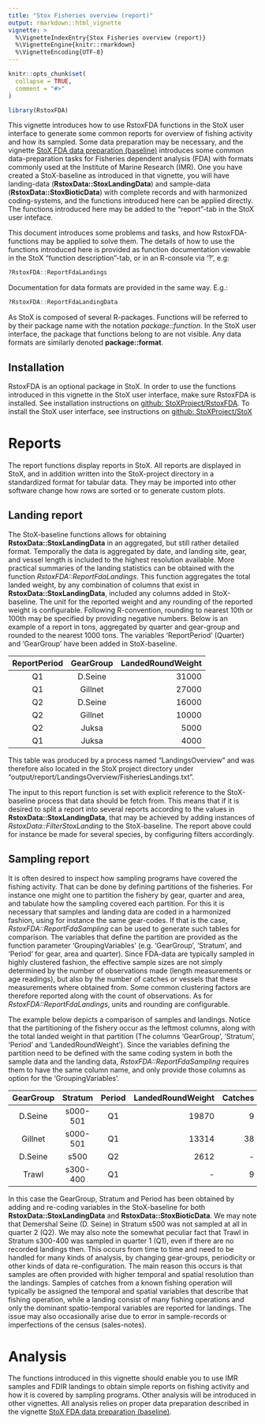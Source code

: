 ```yaml
---
title: "Stox Fisheries overview (report)"
output: rmarkdown::html_vignette
vignette: >
  %\VignetteIndexEntry{Stox Fisheries overview (report)}
  %\VignetteEngine{knitr::rmarkdown}
  %\VignetteEncoding{UTF-8}
---
```


```r
knitr::opts_chunk$set(
  collapse = TRUE,
  comment = "#>"
)
```

```r
library(RstoxFDA)
```

This vignette introduces how to use RstoxFDA functions in the StoX user interface to generate some common reports for overview of fishing activity and how its sampled. Some data preparation may be necessary, and the vignette [StoX FDA data preparation (baseline)](Stox-data-preparation.html) introduces some common data-preparation tasks for Fisheries dependent analysis (FDA) with formats commonly used at the Institute of Marine Research (IMR). One you have created a StoX-baseline as introduced in that vignette, you will have landing-data (**RstoxData::StoxLandingData**) and sample-data (**RstoxData::StoxBioticData**) with complete records and with harmonized coding-systems, and the functions introduced here can be applied directly. The functions introduced here may be added to the "report"-tab in the StoX user inteface.

This document introduces some problems and tasks, and how RstoxFDA-functions may be applied to solve them. The details of how to use the functions introduced here is provided as function documentation viewable in the StoX "function description"-tab, or in an R-console via '?', e.g:

```r
?RstoxFDA::ReportFdaLandings
```

Documentation for data formats are provided in the same way. E.g.:

```r
?RstoxFDA::ReportFdaLandingData
```


As StoX is composed of several R-packages. Functions will be referred to by their package name with the notation _package::function_. In the StoX user interface, the package that functions belong to are not visible. Any data formats are similarly denoted **package::format**.

## Installation
RstoxFDA is an optional package in StoX. In order to use the functions introduced in this vignette in the StoX user interface, make sure RstoxFDA is installed. See installation instructions on [github: StoXProject/RstoxFDA](https://github.com/StoXProject/RstoxFDA). To install the StoX user interface, see instructions on [github: StoXProject/StoX](https://github.com/StoXProject/StoX)

# Reports
The report functions display reports in StoX. All reports are displayed in StoX, and in addition written into the StoX-project directory in a standardized format for tabular data. They may be imported into other software change how rows are sorted or to generate custom plots.

## Landing report
The StoX-baseline functions allows for obtaining **RstoxData::StoxLandingData** in an aggregated, but still rather detailed format. Temporally the data is aggregated by date, and landing site, gear, and vessel length is included to the highest resolution available. More practical summaries of the landing statistics can be obtained with the function _RstoxFDA::ReportFdaLandings_. This function aggregates the total landed weight, by any combination of columns that exist in **RstoxData::StoxLandingData**, included any columns added in StoX-baseline. The unit for the reported weight and any rounding of the reported weight is configurable. Following R-convention, rounding to nearest 10th or 100th may be specified by providing negative numbers. Below is an example of a report in tons, aggregated by quarter and gear-group and rounded to the nearest 1000 tons. The variables 'ReportPeriod' (Quarter) and 'GearGroup' have been added in StoX-baseline.

| ReportPeriod | GearGroup | LandedRoundWeight |
|:------:|:-----:|------:|
|Q1|D.Seine|31000|
|Q1|Gillnet|27000|
|Q2|D.Seine|16000|
|Q2|Gillnet|10000|
|Q2|Juksa|5000|
|Q1|Juksa|4000|

This table was produced by a process named "LandingsOverview" and was therefore also located in the StoX project directory under "output/report/LandingsOverview/FisheriesLandings.txt".

The input to this report function is set with explicit reference to the StoX-baseline process that data should be fetch from. This means that if it is desired to split a report into several reports according to the values in **RstoxData::StoxLandingData**, that may be achieved by adding instances of _RstoxData::FilterStoxLanding_ to the StoX-baseline. The report above could for instance be made for several species, by configuring filters accordingly.

## Sampling report
It is often desired to inspect how sampling programs have covered the fishing activity. That can be done by defining partitions of the fisheries. For instance one might one to partition the fishery by gear, quarter and area, and tabulate how the sampling covered each partition. For this it is necessary that samples and landing data are coded in a harmonized fashion, using for instance the same gear-codes. If that is the case, _RstoxFDA::ReportFdaSampling_ can be used to generate such tables for comparison. The variables that define the partition are provided as the function parameter 'GroupingVariables' (e.g. 'GearGroup', 'Stratum', and 'Period' for gear, area and quarter). Since FDA-data are typically sampled in highly clustered fashion, the effective sample sizes are not simply determined by the number of observations made (length measurements or age readings), but also by the number of catches or vessels that these measurements where obtained from. Some common clustering factors are therefore reported along with the count of observations. As for _RstoxFDA::ReportFdaLandings_, units and rounding are configurable.

The example below depicts a comparison of samples and landings. Notice that the partitioning of the fishery occur as the leftmost columns, along with the total landed weight in that partition (The columns 'GearGroup', 'Stratum', 'Period' and 'LandedRoundWeight'). Since the variables defining the partition need to be defined with the same coding system in both the sample data and the landing data, _RstoxFDA::ReportFdaSampling_ requires them to have the same column name, and only provide those columns as option for the 'GroupingVariables'.

| GearGroup |  Stratum |  Period | LandedRoundWeight | Catches | Vessels | WeightMeasurments |  LengthMeasurments | AgeReadings | WeightOfSampledCatches | 
|:------:|:-----:|:------:|------:|------:|------:|------:|------:|------:|------:|
| D.Seine | s000-501 | Q1 | 19870 | 9 | 9 | 160 | 180 | 180 | 159 | 
| Gillnet | s000-501 | Q1 | 13314 | 38 | 30 | 500 | 1683 | 1683 | 178 | 
| D.Seine | s500 | Q2 | 2612 | - | - | - | - | - | - | 
| Trawl | s300-400 | Q1 | - | 9 | 9 | 185 | 185 | 185 | 10

In this case the GearGroup, Stratum and Period has been obtained by adding and re-coding variables in the StoX-baseline for both **RstoxData::StoxLandingData** and **RstoxData::StoxBioticData**. We may note that Demershal Seine (D. Seine) in Stratum s500 was not sampled at all in quarter 2 (Q2). We may also note the somewhat peculiar fact that Trawl in Stratum s300-400 was sampled in quarter 1 (Q1), even if there are no recorded landings then. This occurs from time to time and need to be handled for many kinds of analysis, by changing gear-groups, periodicity or other kinds of data re-configuration. The main reason this occurs is that samples are often provided with higher temporal and spatial resolution than the landings. Samples of catches from a known fishing operation will typically be assigned the temporal and spatial variables that describe that fishing operation, while a landing consist of many fishing operations and only the dominant spatio-temporal variables are reported for landings. The issue may also occasionally arise due to error in sample-records or imperfections of the census (sales-notes).

# Analysis
The functions introduced in this vignette should enable you to use IMR samples and FDIR landings to obtain simple reports on fishing activity and how it is covered by sampling programs. Other analysis will be introduced in other vignettes. All analysis relies on proper data preparation described in the vignette [StoX FDA data preparation (baseline)](Stox-data-preparation.html).